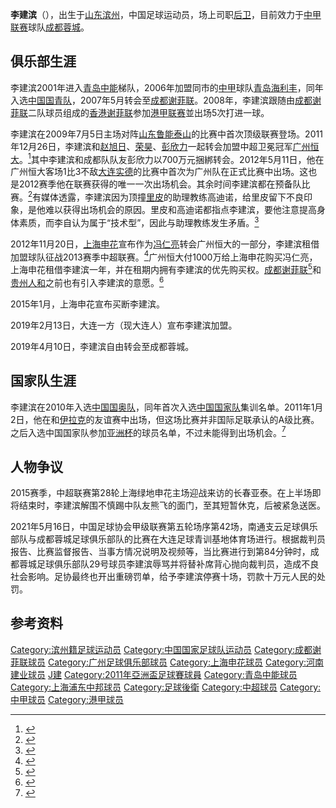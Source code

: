 {{Football player infobox
| playername = 李建滨
| image = 
| fullname = 李建滨
| height = {{height|m=1.84}}
| nickname = 大妹儿
| dateofbirth = {{Birth date and age|year=1989|month=4|day=19}}
| cityofbirth = [[山东|山东]][[滨州|滨州]]
| countryofbirth = {{flagicon|CHN}}[[中国|中国]]
| currentclub = [[上海绿地申花|上海绿地申花]]
| clubnumber = 
| position = [[后卫_(足球)|后卫]]
| youthyears1 = 2001 - 2005
| youthclubs1 = [[青岛中能|青岛中能]]
| youthyears2 = 2006
| youthclubs2 = [[上海七斗星|上海七斗星]]
| youthyears3 = 2006 - 2007
| youthclubs3 = [[青岛海利丰|青岛海利丰]]
| years1 = 2008 - 2011
| clubs1 = [[成都谢菲联|成都谢菲联]]
| caps1 = 49 
| goals1 = 1
| years2 = 2008 - 2009
| clubs2 = → [[香港谢菲联|香港谢菲联]](租借)
| caps2 = 5
| goals2 = 1
| years3 = 2012 -2014
| clubs3 = [[广州恒大|广州恒大]]
| caps3 = 1
| goals3 = 0
| years4 = 2013
| clubs4 = → [[上海申花|上海申花]](租借)
| caps4 = 26
| goals4 = 0
| years5 = 2014 
| clubs5 = → [[河南建业足球俱乐部|河南建业]](租借)
| caps5 = 7
| goals5 = 0
| years6 = 2015 - 2019
| clubs6 = [[上海绿地申花|上海绿地申花]]
| caps6 =74 
| goals6 =2 
| years7 = 2019-2020 
| clubs7 = [[大连人职业足球俱乐部|大连人职业足球俱乐部]]
| caps7 =19 
| goals7 =1 
| nationalyears = 
| nationalteam = 
| nationalcaps(goals) = 
| pcupdate = 2020-9-20
| ntupdate = 
|clubs8=[[成都蓉城|成都蓉城]]|caps8=4|goals8=0}}
'''李建滨'''（{{bd|1989年|4月19日|catIdx=L}}），出生于[[山东|山东]][[滨州|滨州]]，中国足球运动员，场上司职[[後衛_(足球)|后卫]]，目前效力于[[中国足球协会甲级联赛|中甲联赛]]球队[[成都蓉城足球俱乐部|成都蓉城]]。

==俱乐部生涯==
李建滨2001年进入[[青岛中能|青岛中能]]梯队，2006年加盟同市的[[中甲|中甲]]球队[[青岛海利丰|青岛海利丰]]，同年入选[[中国国青队|中国国青队]]，2007年5月转会至[[成都谢菲联|成都谢菲联]]。2008年，李建滨跟随由[[成都谢菲联|成都谢菲联]]二队球员组成的[[香港谢菲联|香港谢菲联]]参加[[2008年－09年香港甲组足球联赛|港甲联赛]]並出场5次打进一球。

李建滨在2009年7月5日主场对阵[[山东鲁能泰山|山东鲁能泰山]]的比赛中首次顶级联赛登场。2011年12月26日，李建滨和[[赵旭日|赵旭日]]、[[荣昊|荣昊]]、[[彭欣力|彭欣力]]一起转会加盟中超卫冕冠军[[广州恒大|广州恒大]]。<ref>{{Cite web |url=http://sports.sina.com.cn/j/2011-12-26/15085883182.shtml |title=恒大官方宣布签四名新援 国足三将携潜力新星加盟 |access-date=2011-12-26 |archive-date=2012-01-12 |archive-url=https://web.archive.org/web/20120112011802/http://sports.sina.com.cn/j/2011-12-26/15085883182.shtml |dead-url=no }}</ref>其中李建滨和成都队队友彭欣力以700万元捆綁转会。2012年5月11日，他在广州恒大客场1比3不敌[[大连实德|大连实德]]的比赛中首次为广州队在正式比赛中出场。这也是2012赛季他在联赛获得的唯一一次出场机会。其余时间李建滨都在预备队比赛。<ref>{{cite news|title=揭秘悍将李建滨 恒大500万引援只出场90分钟|url=http://sports.21cn.com/vnetcn/national/jiaa/gy/2012/11/01/13478518_3.shtml|accessdate=2013-04-14|newspaper=21CN体育|date=2012-11-01|deadurl=yes|archiveurl=https://web.archive.org/web/20160304135525/http://sports.21cn.com/vnetcn/national/jiaa/gy/2012/11/01/13478518_3.shtml|archivedate=2016年3月4日|df=}}</ref>有媒体透露，李建滨因为顶撞[[里皮|里皮]]的助理教练高迪诺，给里皮留下不良印象，是他难以获得出场机会的原因。里皮和高迪诺都指点李建滨，要他注意提高身体素质，而李自认为属于“技术型”，因此与助理教练发生矛盾。<ref>{{cite news|title=曝李建滨因顶撞助教遭里皮封杀|url=http://voice.hupu.com/china/1237120.html|accessdate=2013-04-14|newspaper=足球报|date=2012-11-22|deadurl=yes|archiveurl=https://web.archive.org/web/20121128090539/http://voice.hupu.com/china/1237120.html|archivedate=2012-11-28}}</ref> 

2012年11月20日，[[上海申花|上海申花]]宣布作为[[冯仁亮|冯仁亮]]转会广州恒大的一部分，李建滨租借加盟球队征战2013赛季中超联赛。<ref>{{Cite web |url=http://www.shenhuafc.com.cn/news_detail.php?newsId=4887 |title=冯仁亮正式加盟广州恒大 李建滨租借加盟上海申花 |access-date=2012-11-20 |archive-date=2012-12-05 |archive-url=https://web.archive.org/web/20121205004630/http://www.shenhuafc.com.cn/news_detail.php?newsId=4887 |dead-url=no }}</ref>广州恒大付1000万给上海申花购买冯仁亮，上海申花租借李建滨一年，并在租期内拥有李建滨的优先购买权。[[成都谢菲联|成都谢菲联]]<ref>{{cite news|title=成足无缘招回李建滨 上海申花拥有优先购买权|url=http://www.chinanews.com/ty/2012/11-21/4346257.shtml|accessdate=2013-04-14|newspaper=四川日报|date=2012-11-21|archive-date=2020-02-05|archive-url=https://web.archive.org/web/20200205124106/http://www.chinanews.com/ty/2012/11-21/4346257.shtml|dead-url=no}}</ref>和[[贵州人和|贵州人和]]之前也有引入李建滨的意愿。<ref>{{cite news|title=李建滨:跟王大雷关系很铁 期待与德罗巴并肩作战|url=http://sports.163.com/12/1121/10/8GR2HLLV00051C89.html|accessdate=2013-04-14|newspaper=青年报(上海)|date=2012-11-21|archive-url=https://web.archive.org/web/20121204064521/http://sports.163.com/12/1121/10/8GR2HLLV00051C89.html|archive-date=2012-12-04|dead-url=yes}}</ref>

2015年1月，上海申花宣布买断李建滨。

2019年2月13日，大连一方（现大连人）宣布李建滨加盟。

2019年4月10日，李建滨自由转会至成都蓉城。

==国家队生涯==

李建滨在2010年入选[[中国国奥队|中国国奥队]]，同年首次入选[[中国国家足球队|中国国家队]]集训名单。2011年1月2日，他在和[[伊拉克国家足球队|伊拉克]]的友谊赛中出场，但这场比赛并非国际足联承认的A级比赛。之后入选中国国家队参加[[2011年亚洲杯足球赛|亚洲杯]]的球员名单，不过未能得到出场机会。<ref>{{Cite web |url=http://sports.sina.com.cn/n/2010-12-27/10015383075.shtml |title=国足亚洲杯黑马偶像内斯塔 外号"大妹儿"曾防死韩鹏 |access-date=2010-12-27 |archive-date=2019-05-20 |archive-url=https://web.archive.org/web/20190520080341/http://sports.sina.com.cn/n/2010-12-27/10015383075.shtml |dead-url=no }}</ref>

== 人物争议 ==
2015赛季，中超联赛第28轮上海绿地申花主场迎战来访的长春亚泰。在上半场即将结束时，李建滨解围不慎踢中队友熊飞的面门，至其短暂休克，后被紧急送医。

2021年5月16日，中国足球协会甲级联赛第五轮场序第42场，南通支云足球俱乐部队与成都蓉城足球俱乐部队的比赛在大连足球青训基地体育场进行。根据裁判员报告、比赛监督报告、当事方情况说明及视频等，当比赛进行到第84分钟时，成都蓉城足球俱乐部队29号球员李建滨辱骂并将替补席背心抛向裁判员，造成不良社会影响。足协最终也开出重磅罚单，给予李建滨停赛十场，罚款十万元人民的处罚。


==参考资料==
{{reflist}}

{{2009年成都谢菲联名单}}
{{2010年成都謝菲聯名單}}
{{2011年中超分類名單成都}}
{{2012年中超分类名单广州恒大}}
{{2013年中超分类名单上海申花}}
{{2014年中超分类名单河南}}
{{2015年中超分类名单上海绿地申花}}
{{2016年中超分类名单上海绿地申花}}
{{2017年中超分类名单上海绿地申花}}
{{2018年中超分类名单上海绿地申花}}
{{2011年亞洲杯足球賽中國參賽名單}}

{{DEFAULTSORT:LI李建滨}}
[[Category:滨州籍足球运动员|Category:滨州籍足球运动员]]
[[Category:中国国家足球队运动员|Category:中国国家足球队运动员]]
[[Category:成都谢菲联球员|Category:成都谢菲联球员]]
[[Category:广州足球俱乐部球员|Category:广州足球俱乐部球员]]
[[Category:上海申花球员|Category:上海申花球员]]
[[Category:河南建业球员|Category:河南建业球员]]
[[Category:李姓|J建]]
[[Category:2011年亞洲盃足球賽球員|Category:2011年亞洲盃足球賽球員]]
[[Category:青岛中能球员|Category:青岛中能球员]]
[[Category:上海浦东中邦球员|Category:上海浦东中邦球员]]
[[Category:足球後衛|Category:足球後衛]]
[[Category:中超球员|Category:中超球员]]
[[Category:中甲球员|Category:中甲球员]]
[[Category:港甲球员|Category:港甲球员]]